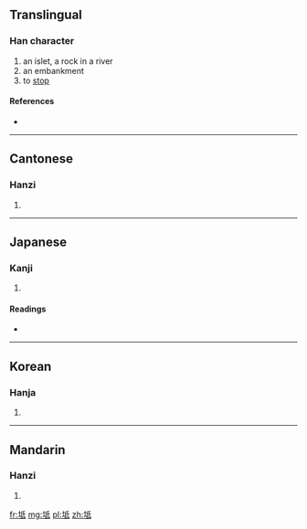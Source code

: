 ==Translingual==

===Han character===
{{Han char|rn=32|rad=土|as=05|sn=8|four=4214<sub>0</sub>|canj=土竹心一 (GHPM), 土竹女戈 (GHVI)}}

# an islet, a rock in a river
# an embankment
# to [[stop]]

====References====
* {{Han ref|kx=0227.050|dkj=05001|dj=0462.220|hdz=10433.100|uh=577B|ud=22395|bh=CBFB|bd=52219}}

----

==Cantonese==

===Hanzi===
{{yue-hanzi|jyut=|y=dai2}}

# {{defn|lang=yue|sort=土05}}

----

==Japanese==

===Kanji===
{{ja-kanji|grade=|rs=土05}}

# {{defn|lang=ja|sort=土05}}

====Readings====
* {{ja-readings|on=[[ち]] (chi), [[じ]] (ji), [[し]] (shi), [[てい]] (tei), [[たい]] (tai)|kun=[[なきさ]] (nakisa), [[きざはし]] (kizahashi), [[さか]] (saka), [[には]] (niha), [[とまる]] (tomaru)}}

----

==Korean==

===Hanja===
{{ko-hanja|hangeul=지|rv=ji|mr=chi}}

# {{defn|lang=ko|sort=土05}}

----

==Mandarin==

===Hanzi===
{{cmn-hanzi|pin=[[chí]] ([[chi2]]), [[dǐ]] ([[di3]])|wg=ch'ih<sup>2</sup>, ti<sup>3</sup>}}

# {{defn|lang=cmn|sort=土05}}

[[fr:坻]]
[[mg:坻]]
[[pl:坻]]
[[zh:坻]]